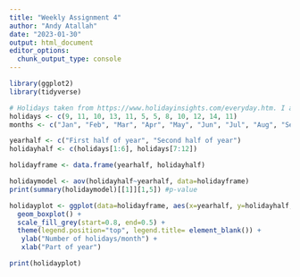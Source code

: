 ```yaml
---
title: "Weekly Assignment 4"
author: "Andy Atallah"
date: "2023-01-30"
output: html_document
editor_options: 
  chunk_output_type: console
---
```

```r
library(ggplot2)
library(tidyverse)

# Holidays taken from https://www.holidayinsights.com/everyday.htm. I am looking at the number of holidays it lists per month. 
holidays <- c(9, 11, 10, 13, 11, 5, 5, 8, 10, 12, 14, 11)
months <- c("Jan", "Feb", "Mar", "Apr", "May", "Jun", "Jul", "Aug", "Sep", "Oct", "Nov", "Dec")

yearhalf <- c("First half of year", "Second half of year")
holidayhalf <- c(holidays[1:6], holidays[7:12])

holidayframe <- data.frame(yearhalf, holidayhalf)

holidaymodel <- aov(holidayhalf~yearhalf, data=holidayframe)
print(summary(holidaymodel)[[1]][1,5]) #p-value

holidayplot <- ggplot(data=holidayframe, aes(x=yearhalf, y=holidayhalf, fill=yearhalf)) + 
  geom_boxplot() +
  scale_fill_grey(start=0.8, end=0.5) +
  theme(legend.position="top", legend.title= element_blank()) +
   ylab("Number of holidays/month") +
   xlab("Part of year")

print(holidayplot)
```
